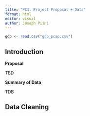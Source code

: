 ```yaml
---
title: "PC3: Project Proposal + Data"
format: html
editor: visual
author: Joseph Piini
---
```


```r

gdp <- read.csv("gdp_pcap.csv")


```

## Introduction

**Proposal**

TBD

**Summary of Data**

TDB

## Data Cleaning
